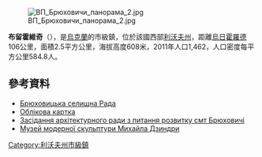 {{No footnotes|time=2015-09-16T13:19:47+00:00}}
[[Image:ВП_Брюховичи_панорама_2.jpg|right]]

'''布留霍維奇'''（{{lang-uk|Брюховичі}}），是[[烏克蘭|烏克蘭]]的市級鎮，位於該國西部[[利沃夫州|利沃夫州]]，距離[[烏日霍羅德|烏日霍羅德]]106公里，面積2.5平方公里，海拔高度608米，2011年人口1,462，人口密度每平方公里584.8人。

{{coord|49|54|14|N|23|57|14|E|scale:30000|display=title}}

==參考資料==
* [https://web.archive.org/web/20130529195216/http://www.bryuhovychi.com/ Брюховицька селищна Рада]
* [http://gska2.rada.gov.ua/pls/z7502/A005?rdat1=05.07.2008&rf7571=21668 Облікова картка]{{dead link|date=2018年2月 |bot=InternetArchiveBot |fix-attempted=yes }}
* [https://web.archive.org/web/20070928102313/http://www8.city-adm.lviv.ua/info_01/guam.nsf/dabf59b0ac48ed61c225652d002d315f/e505f9d2832bdce6c2256e370034d31c?OpenDocument Засідання архітектурного ради з питання розвитку смт Брюховичі]
* [http://museum-dzyndra.virtual.ua/ua/ Музей модерної скульптури Михайла Дзиндри] {{Wayback|url=http://museum-dzyndra.virtual.ua/ua/ |date=20150907200831 }}

{{DEFAULTSORT:Брюховичі}}
[[Category:利沃夫州市級鎮|Category:利沃夫州市級鎮]]


{{Lviv-geo-stub}}